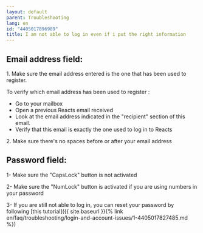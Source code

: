```yaml
---
layout: default
parent: Troubleshooting
lang: en
id: "4405017896989"
title: I am not able to log in even if i put the right information
---
```

**Email address field:**
------------------------

1\. Make sure the email address entered is the one that has been used to register.

To verify which email address has been used to register :

*   Go to your mailbox
*   Open a previous Reacts email received
*   Look at the email address indicated in the "recipient" section of this email.
*   Verify that this email is exactly the one used to log in to Reacts

2\. Make sure there's no spaces before or after your email address

**Password field:**
-------------------

1- Make sure the "CapsLock" button is not activated 

2- Make sure the "NumLock" button is activated if you are using numbers in your password

3- If you are still not able to log in, you can reset your password by following [this tutorial]({{ site.baseurl }}{% link en/faq/troubleshooting/login-and-account-issues/1-4405017827485.md %})


